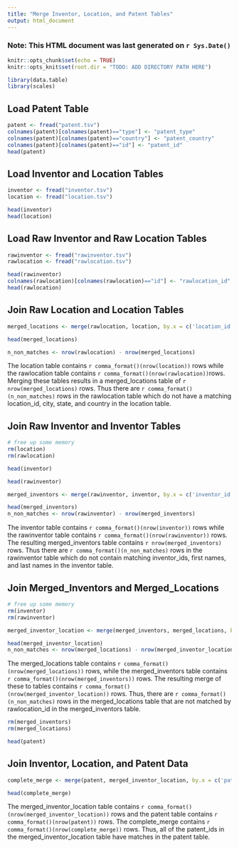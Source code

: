```yaml
---
title: "Merge Inventor, Location, and Patent Tables"
output: html_document
---
```


### Note: This HTML document was last generated on `r Sys.Date()`


```r
knitr::opts_chunk$set(echo = TRUE)
knitr::opts_knit$set(root.dir = "TODO: ADD DIRECTORY PATH HERE")

library(data.table)
library(scales)
```

## Load Patent Table
```r
patent <- fread("patent.tsv")
colnames(patent)[colnames(patent)=="type"] <- "patent_type"
colnames(patent)[colnames(patent)=="country"] <- "patent_country"
colnames(patent)[colnames(patent)=="id"] <- "patent_id"
head(patent)

```

## Load Inventor and Location Tables
```r

inventor <- fread("inventor.tsv")
location <- fread("location.tsv")

```

```r
head(inventor)
head(location)

```

## Load Raw Inventor and Raw Location Tables
```r
rawinventor <- fread("rawinventor.tsv")
rawlocation <- fread("rawlocation.tsv")

```

```r
head(rawinventor)
colnames(rawlocation)[colnames(rawlocation)=="id"] <- "rawlocation_id"
head(rawlocation)

```

## Join Raw Location and Location Tables
```r
merged_locations <- merge(rawlocation, location, by.x = c('location_id', 'city', 'state', 'country'), by.y = c('id','city', 'state', 'country'))
```

```r
head(merged_locations)

n_non_matches <- nrow(rawlocation) - nrow(merged_locations)
```


The location table contains `r comma_format()(nrow(location))` rows while the rawlocation table contains `r comma_format()(nrow(rawlocation))`rows. Merging these tables results in a merged_locations table of `r nrow(merged_locations)` rows. Thus there are `r comma_format()(n_non_matches)` rows in the rawlocation table which do not have a matching location_id, city, state, and country in the location table.

## Join Raw Inventor and Inventor Tables
```r
# free up some memory 
rm(location)
rm(rawlocation)

```

```r
head(inventor)
```

```r
head(rawinventor)
```

```r
merged_inventors <- merge(rawinventor, inventor, by.x = c('inventor_id', 'name_first', 'name_last'), by.y = c('id', 'name_first', 'name_last'))
```

```r

head(merged_inventors)
n_non_matches <- nrow(rawinventor) - nrow(merged_inventors)
```

The inventor table contains `r comma_format()(nrow(inventor))` rows while the rawinventor table contains `r comma_format()(nrow(rawinventor))` rows. The resulting merged_inventors table contains `r nrow(merged_inventors)` rows. Thus there are `r comma_format()(n_non_matches)` rows in the rawinventor table which do not contain matching inventor_ids, first names, and last names in the inventor table.

## Join Merged_Inventors and Merged_Locations
```r
# free up some memory
rm(inventor)
rm(rawinventor)
```

```r
merged_inventor_location <- merge(merged_inventors, merged_locations, by.x = 'rawlocation_id', by.y = 'rawlocation_id')
```


```r
head(merged_inventor_location)
n_non_matches <- nrow(merged_locations) - nrow(merged_inventor_location)
```

The merged_locations table contains `r comma_format()(nrow(merged_locations))` rows, while the merged_inventors table contains `r comma_format()(nrow(merged_inventors))` rows. The resulting merge of these to tables contains `r comma_format()(nrow(merged_inventor_location))` rows. Thus, there are `r comma_format()(n_non_matches)` rows in the merged_locations table that are not matched by rawlocation_id in the merged_inventors table.

```r
rm(merged_inventors)
rm(merged_locations)

```


```r
head(patent)
```

## Join Inventor, Location, and Patent Data
```r
complete_merge <- merge(patent, merged_inventor_location, by.x = c('patent_id'), by.y = c('patent_id'))
```

```r
head(complete_merge)
```

The merged_inventor_location table contains `r comma_format()(nrow(merged_inventor_location))` rows and the patent table contains `r comma_format()(nrow(patent))` rows. The complete_merge contains  `r comma_format()(nrow(complete_merge))` rows. Thus, all of the patent_ids in the merged_inventor_location table have matches in the patent table.